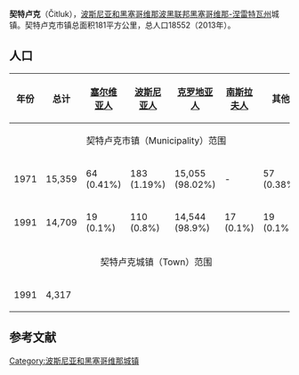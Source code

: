 {{Infobox settlement
| name                    = 契特卢克
| native_name             = Čitluk
| settlement_type         = 市镇
| image_skyline           = Tromeđa-Čitluk02319.JPG
| imagesize               = 
| image_caption           = 
| image_flag              = 
| flag_size               = 
| image_shield            = 
| shield_size             = 
| pushpin_map             = Bosnia
| pushpin_label_position  = 
| pushpin_map_caption     = 在波黑的位置
| latd  = 43 |latm  =12  |lats  = |latNS  = N 
| longd =17   |longm =42 |longs = |longEW = E 
| coordinates_type        = region:ES_type:city
| coordinates_display     = inline,title
| image_map               = Citluk Municipality Location.svg
| map_caption             = 在波黑的位置
| subdivision_type        = 国家
| subdivision_name        = 波黑
| subdivision_type1       = [[波斯尼亚和黑塞哥维那政区|政治实体]]
| subdivision_name1       = [[波黑联邦|波黑联邦]]
| area_total_km2          = 181
| elevation_m             =  
| population_total        = 18552
| population_as_of        = 2013年
| population_density_km2  = auto
| timezone1               = [[欧洲中部时间|CET]]
| utc_offset1             = +1
| timezone1_DST           = [[欧洲中部夏令时间|CEST]]
| utc_offset1_DST         = +2
| postal_code_type        = 邮编
| postal_code             = 
| footnotes               = 
}}'''契特卢克'''（Čitluk），[[波斯尼亚和黑塞哥维那|波斯尼亚和黑塞哥维那]][[波黑联邦|波黑联邦]][[黑塞哥维那-涅雷特瓦州|黑塞哥维那-涅雷特瓦州]]城镇。契特卢克市镇总面积181平方公里，总人口18552（2013年）。

==人口==
{| class=wikitable
|- bgcolor="#efefef"
! 年份 !! 总计 !! [[塞尔维亚人|塞尔维亚人]] !! [[波斯尼亚人|波斯尼亚人]] !! [[克罗地亚人|克罗地亚人]] !! [[南斯拉夫人|南斯拉夫人]] !! 其他
|-
| colspan=7 | <center> 契特卢克市镇（Municipality）范围
|-
| align="center" | 1971 || 15,359 || 64 (0.41%)  || 183 (1.19%)  || 15,055 (98.02%)  || - || 57 (0.38%)
|-
| align="center" | 1991 || 14,709 || 19 (0.1%)  || 110 (0.8%)  || 14,544 (98.9%)  || 17 (0.1%) || 19 (0.1%)
|-
| colspan=7 | <center> 契特卢克城镇（Town）范围
|-
| align="center" | 1991 || 4,317 ||   ||   ||   ||   ||  
|}

==参考文献==
{{reflist}}

[[Category:波斯尼亚和黑塞哥维那城镇|Category:波斯尼亚和黑塞哥维那城镇]]